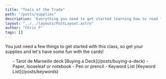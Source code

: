 ```yaml
---
title: "Tools of the Trade"
path: "/posts/supplies"
description: 'Everything you need to get started learning how to read the tarot.'
layout: "../../layouts/PostLayout.astro"
author: "Chris F"
tags: []
---
```


You just need a few things to get started with this class, so get your supplies and let's have some fun with the cards!
<ul class="content-list">
- Tarot de Marseille deck [Buying a Deck](/posts/buying-a-deck)
- Paper, looseleaf or notebook
- Pen or prencil
- Keyword List [Keyword List](/posts/keywords)
</ul>


